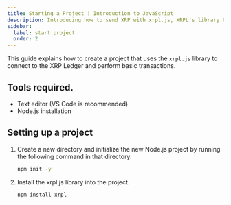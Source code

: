 ```yaml
---
title: Starting a Project | Introduction to JavaScript
description: Introducing how to send XRP with xrpl.js, XRPL's library based on JavaScript.
sidebar:
  label: start project
  order: 2
---
```



This guide explains how to create a project that uses the `xrpl.js` library to connect to the XRP Ledger and perform basic transactions.

## Tools required.

- Text editor (VS Code is recommended)
- Node.js installation

## Setting up a project

<Steps>

1. Create a new directory and initialize the new Node.js project by running the following command in that directory.

    ```bash
    npm init -y
    ```
2. Install the xrpl.js library into the project.

    ```bash
    npm install xrpl
    ```
</Steps>